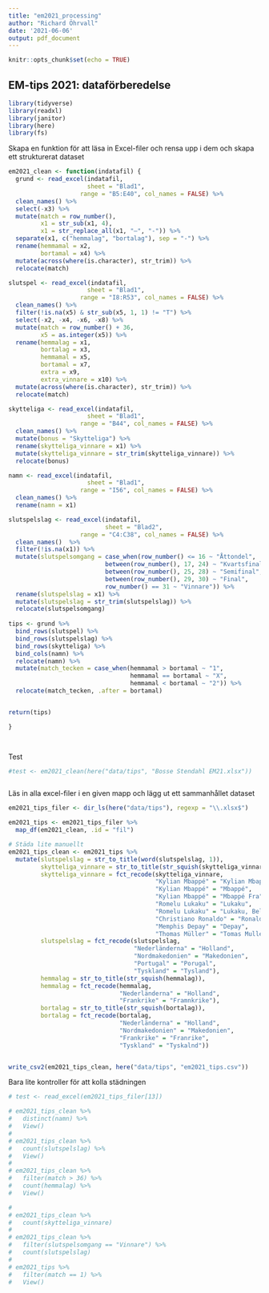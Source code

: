```yaml
---
title: "em2021_processing"
author: "Richard Öhrvall"
date: '2021-06-06'
output: pdf_document
---
```


```r
knitr::opts_chunk$set(echo = TRUE)
```

## EM-tips 2021: dataförberedelse

```r
library(tidyverse)
library(readxl)
library(janitor)
library(here)
library(fs)

```


Skapa en funktion för att läsa in Excel-filer och rensa upp i dem och skapa ett strukturerat dataset

```r

em2021_clean <- function(indatafil) {
  grund <- read_excel(indatafil,
                      sheet = "Blad1",
                    range = "B5:E40", col_names = FALSE) %>% 
  clean_names() %>% 
  select(-x3) %>% 
  mutate(match = row_number(),
         x1 = str_sub(x1, 4),
         x1 = str_replace_all(x1, "–", "-")) %>% 
  separate(x1, c("hemmalag", "bortalag"), sep = "-") %>% 
  rename(hemmamal = x2,
         bortamal = x4) %>% 
  mutate(across(where(is.character), str_trim)) %>%
  relocate(match)

slutspel <- read_excel(indatafil,
                      sheet = "Blad1",
                    range = "I8:R53", col_names = FALSE) %>% 
  clean_names() %>% 
  filter(!is.na(x5) & str_sub(x5, 1, 1) != "T") %>% 
  select(-x2, -x4, -x6, -x8) %>% 
  mutate(match = row_number() + 36,
         x5 = as.integer(x5)) %>% 
  rename(hemmalag = x1,
         bortalag = x3,
         hemmamal = x5,
         bortamal = x7,
         extra = x9,
         extra_vinnare = x10) %>% 
  mutate(across(where(is.character), str_trim)) %>% 
  relocate(match)

skytteliga <- read_excel(indatafil,
                      sheet = "Blad1",
                    range = "B44", col_names = FALSE) %>% 
  clean_names() %>% 
  mutate(bonus = "Skytteliga") %>% 
  rename(skytteliga_vinnare = x1) %>% 
  mutate(skytteliga_vinnare = str_trim(skytteliga_vinnare)) %>% 
  relocate(bonus)

namn <- read_excel(indatafil,
                      sheet = "Blad1",
                    range = "I56", col_names = FALSE) %>% 
  clean_names() %>% 
  rename(namn = x1)

slutspelslag <- read_excel(indatafil,
                           sheet = "Blad2",
                    range = "C4:C38", col_names = FALSE) %>% 
  clean_names()  %>% 
  filter(!is.na(x1)) %>% 
  mutate(slutspelsomgang = case_when(row_number() <= 16 ~ "Åttondel",
                           between(row_number(), 17, 24) ~ "Kvartsfinal",
                           between(row_number(), 25, 28) ~ "Semifinal",
                           between(row_number(), 29, 30) ~ "Final",
                           row_number() == 31 ~ "Vinnare")) %>% 
  rename(slutspelslag = x1) %>% 
  mutate(slutspelslag = str_trim(slutspelslag)) %>% 
  relocate(slutspelsomgang)
  
tips <- grund %>% 
  bind_rows(slutspel) %>% 
  bind_rows(slutspelslag) %>% 
  bind_rows(skytteliga) %>% 
  bind_cols(namn) %>% 
  relocate(namn) %>% 
  mutate(match_tecken = case_when(hemmamal > bortamal ~ "1",
                                  hemmamal == bortamal ~ "X",
                                  hemmamal < bortamal ~ "2")) %>% 
  relocate(match_tecken, .after = bortamal)


return(tips)

}

  
```

Test

```r
#test <- em2021_clean(here("data/tips", "Bosse Stendahl EM21.xlsx"))



```

Läs in alla excel-filer i en given mapp och lägg ut ett sammanhållet dataset

```r
em2021_tips_filer <- dir_ls(here("data/tips"), regexp = "\\.xlsx$")

em2021_tips <- em2021_tips_filer %>% 
  map_df(em2021_clean, .id = "fil") 

# Städa lite manuellt
em2021_tips_clean <- em2021_tips %>% 
  mutate(slutspelslag = str_to_title(word(slutspelslag, 1)),
         skytteliga_vinnare = str_to_title(str_squish(skytteliga_vinnare)),
         skytteliga_vinnare = fct_recode(skytteliga_vinnare,
                                         "Kylian Mbappé" = "Kylian Mbappe",
                                         "Kylian Mbappé" = "Mbappé",
                                         "Kylian Mbappé" = "Mbappé Fra",
                                         "Romelu Lukaku" = "Lukaku",
                                         "Romelu Lukaku" = "Lukaku, Belgien",
                                         "Christiano Ronaldo" = "Ronaldo",
                                         "Memphis Depay" = "Depay",
                                         "Thomas Müller" = "Tomas Muller"),
         slutspelslag = fct_recode(slutspelslag,
                                   "Nederländerna" = "Holland",
                                   "Nordmakedonien" = "Makedonien",
                                   "Portugal" = "Porugal",
                                   "Tyskland" = "Tysland"),
         hemmalag = str_to_title(str_squish(hemmalag)),
         hemmalag = fct_recode(hemmalag,
                               "Nederländerna" = "Holland",
                               "Frankrike" = "Framnkrike"),
         bortalag = str_to_title(str_squish(bortalag)),
         bortalag = fct_recode(bortalag,
                               "Nederländerna" = "Holland",
                               "Nordmakedonien" = "Makedonien",
                               "Frankrike" = "Franrike",
                               "Tyskland" = "Tyskalnd"))


write_csv2(em2021_tips_clean, here("data/tips", "em2021_tips.csv"))


```





Bara lite kontroller för att kolla städningen

```r
# test <- read_excel(em2021_tips_filer[13])

# em2021_tips_clean %>%
#   distinct(namn) %>%
#   View()
# 
# em2021_tips_clean %>% 
#   count(slutspelslag) %>% 
#   View()
# 
# em2021_tips_clean %>% 
#   filter(match > 36) %>% 
#   count(hemmalag) %>% 
#   View()

# 
# em2021_tips_clean %>%
#   count(skytteliga_vinnare)
# 
# em2021_tips_clean %>%
#   filter(slutspelsomgang == "Vinnare") %>%
#   count(slutspelslag)
# 
# em2021_tips %>% 
#   filter(match == 1) %>% 
#   View()

```

